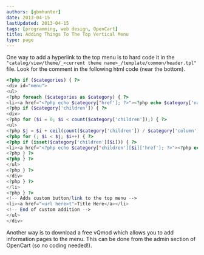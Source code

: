 ```yaml
---
authors: [gbmhunter]
date: 2013-04-15
lastUpdated: 2013-04-15
tags: [programming, web design, OpenCart]
title: Adding Things To The Top Vertical Menu
type: page
---
```


One way to add a hyperlink to the top menu is to hard code it in the `"catalog/view/theme/_<current theme name>_/template/common/header.tpl"` file. Look for the comment in the following html code (near the bottom).

```php
<?php if ($categories) { ?>
<div id="menu">
<ul>
<?php foreach ($categories as $category) { ?>
<li><a href="<?php echo $category['href']; ?>"><?php echo $category['name']; ?></a>
<?php if ($category['children']) { ?>
<div>
<?php for ($i = 0; $i < count($category['children']);) { ?>
<ul>
<?php $j = $i + ceil(count($category['children']) / $category['column']); ?>
<?php for (; $i < $j; $i++) { ?>
<?php if (isset($category['children'][$i])) { ?>
<li><a href="<?php echo $category['children'][$i]['href']; ?>"><?php echo $category['children'][$i]['name']; ?></a></li>
<?php } ?>
<?php } ?>
</ul>
<?php } ?>
</div>
<?php } ?>
</li>
<?php } ?>
<!-- Adds custom button/link to the top menu -->
<li><a href="<url here>t">Title Here</a></li>
<!-- End of custom addition -->
</ul>
</div>
```

Another way is to download a free vQmod which allows you to add information pages to the menu. This can be done from the admin section of OpenCart (so no coding needed!).

